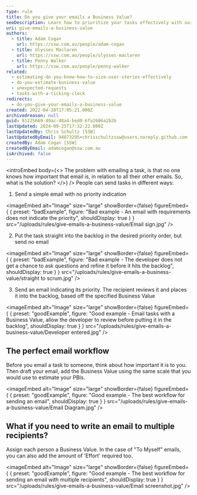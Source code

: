 ```yaml
---
type: rule
title: Do you give your emails a Business Value?
seoDescription: Learn how to prioritize your tasks effectively with our expert guide.
uri: give-emails-a-business-value
authors:
  - title: Adam Cogan
    url: https://ssw.com.au/people/adam-cogan
  - title: Ulysses Maclaren
    url: https://ssw.com.au/people/ulysses-maclaren
  - title: Penny Walker
    url: https://ssw.com.au/people/penny-walker
related:
  - estimating-do-you-know-how-to-size-user-stories-effectively
  - do-you-estimate-business-value
  - unexpected-requests
  - tasks-with-a-ticking-clock
redirects:
  - do-you-give-your-emails-a-business-value
created: 2022-04-28T17:05:21.000Z
archivedreason: null
guid: 81225669-49ac-48a4-bed0-6fa2606a2b2b
lastUpdated: 2024-09-25T17:32:22.000Z
lastUpdatedBy: Chris Schultz [SSW]
lastUpdatedByEmail: 94873295+chrisschultzssw@users.noreply.github.com
createdBy: Adam Cogan [SSW]
createdByEmail: adamcogan@ssw.com.au
isArchived: false
---
```


<introEmbed
  body={<>
The problem with emailing a task, is that no one knows how important that email is, in relation to all their other emails. So, what is the solution?
  </>}
/>
People can send tasks in different ways:

1. Send a simple email with no priority indication

<imageEmbed
  alt="Image"
  size="large"
  showBorder={false}
  figureEmbed={ {
    preset: "badExample",
    figure: "Bad example - An email with requirements does not indicate the priority",
    shouldDisplay: true
  } }
  src="/uploads/rules/give-emails-a-business-value/Email sign.jpg"
/>


2. Put the task straight into the backlog in the desired priority order, but send no email

<imageEmbed
  alt="Image"
  size="large"
  showBorder={false}
  figureEmbed={ {
    preset: "badExample",
    figure: "Bad example - The developer does not get a chance to ask questions and refine it before it hits the backlog",
    shouldDisplay: true
  } }
  src="/uploads/rules/give-emails-a-business-value/straight to scrum.jpg"
/>


3. Send an email indicating its priority. The recipient reviews it and places it into the backlog, based off the specified Business Value

<imageEmbed
  alt="Image"
  size="large"
  showBorder={false}
  figureEmbed={ {
    preset: "goodExample",
    figure: "Good example - Email tasks with a Business Value, allow the developer to review before putting it in the backlog",
    shouldDisplay: true
  } }
  src="/uploads/rules/give-emails-a-business-value/Developer entered.jpg"
/>


## The perfect email workflow

Before you email a task to someone, think about how important it is to you. Then draft your email, add the Business Value using the same scale that you would use to estimate your PBIs.

<imageEmbed
  alt="Image"
  size="large"
  showBorder={false}
  figureEmbed={ {
    preset: "goodExample",
    figure: "Good example - The best workflow for sending an email",
    shouldDisplay: true
  } }
  src="/uploads/rules/give-emails-a-business-value/Email Diagram.jpg"
/>


## What if you need to write an email to multiple recipients?

Assign each person a Business Value. In the case of "To Myself" emails, you can also add the amount of 'Effort' required too.

<imageEmbed
  alt="Image"
  size="large"
  showBorder={false}
  figureEmbed={ {
    preset: "goodExample",
    figure: "Good example - The best workflow for sending an email with multiple recipients",
    shouldDisplay: true
  } }
  src="/uploads/rules/give-emails-a-business-value/Email screenshot.jpg"
/>
